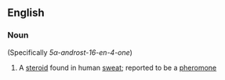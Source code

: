 ==English==

===Noun===
{{wikipedia}}
{{en-noun|-}} (Specifically ''5α-androst-16-en-4-one'')

# {{biochemistry}} A [[steroid]] found in human [[sweat]]; reported to be a [[pheromone]]